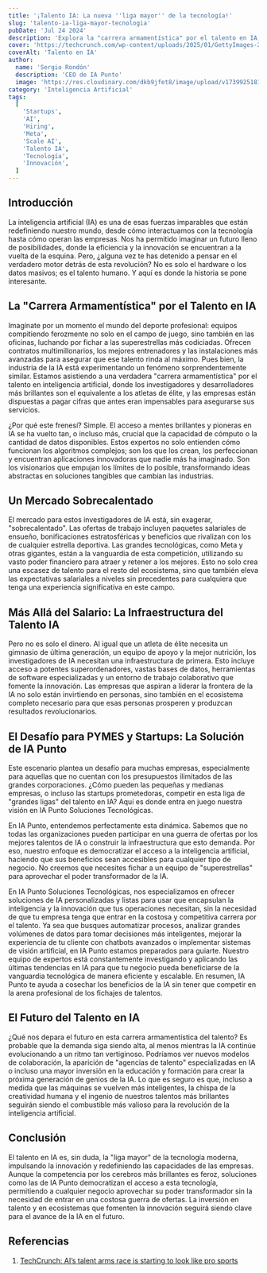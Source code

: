```yaml
---
title: '¡Talento IA: La nueva ''liga mayor'' de la tecnología!'
slug: 'talento-ia-liga-mayor-tecnologia'
pubDate: 'Jul 24 2024'
description: 'Explora la "carrera armamentística" por el talento en IA, donde investigadores y desarrolladores son las "superestrellas" más buscadas. Descubre por qué las empresas invierten millones y cómo IA Punto democratiza el acceso a la IA sin la necesidad de competir por talentos de élite.'
cover: 'https://techcrunch.com/wp-content/uploads/2025/01/GettyImages-2173579488.jpg'
coverAlt: 'Talento en IA'
author:
  name: 'Sergio Rondón'
  description: 'CEO de IA Punto'
  image: 'https://res.cloudinary.com/dkb9jfet8/image/upload/v1739925181/sergio_gdcaeh.png'
category: 'Inteligencia Artificial'
tags:
  [
    'Startups',
    'AI',
    'Hiring',
    'Meta',
    'Scale AI',
    'Talento IA',
    'Tecnología',
    'Innovación',
  ]
---
```


<h2 id="introduccion">Introducción</h2>

La inteligencia artificial (IA) es una de esas fuerzas imparables que están redefiniendo nuestro mundo, desde cómo interactuamos con la tecnología hasta cómo operan las empresas. Nos ha permitido imaginar un futuro lleno de posibilidades, donde la eficiencia y la innovación se encuentran a la vuelta de la esquina. Pero, ¿alguna vez te has detenido a pensar en el verdadero motor detrás de esta revolución? No es solo el hardware o los datos masivos; es el talento humano. Y aquí es donde la historia se pone interesante.

<h2 id="la-carrera-armamentistica-por-el-talento-en-ia">La "Carrera Armamentística" por el Talento en IA</h2>

Imagínate por un momento el mundo del deporte profesional: equipos compitiendo ferozmente no solo en el campo de juego, sino también en las oficinas, luchando por fichar a las superestrellas más codiciadas. Ofrecen contratos multimillonarios, los mejores entrenadores y las instalaciones más avanzadas para asegurar que ese talento rinda al máximo. Pues bien, la industria de la IA está experimentando un fenómeno sorprendentemente similar. Estamos asistiendo a una verdadera "carrera armamentística" por el talento en inteligencia artificial, donde los investigadores y desarrolladores más brillantes son el equivalente a los atletas de élite, y las empresas están dispuestas a pagar cifras que antes eran impensables para asegurarse sus servicios.

¿Por qué este frenesí? Simple. El acceso a mentes brillantes y pioneras en IA se ha vuelto tan, o incluso más, crucial que la capacidad de cómputo o la cantidad de datos disponibles. Estos expertos no solo entienden cómo funcionan los algoritmos complejos; son los que los crean, los perfeccionan y encuentran aplicaciones innovadoras que nadie más ha imaginado. Son los visionarios que empujan los límites de lo posible, transformando ideas abstractas en soluciones tangibles que cambian las industrias.

<h2 id="un-mercado-sobrecalentado">Un Mercado Sobrecalentado</h2>

El mercado para estos investigadores de IA está, sin exagerar, "sobrecalentado". Las ofertas de trabajo incluyen paquetes salariales de ensueño, bonificaciones estratosféricas y beneficios que rivalizan con los de cualquier estrella deportiva. Las grandes tecnológicas, como Meta y otras gigantes, están a la vanguardia de esta competición, utilizando su vasto poder financiero para atraer y retener a los mejores. Esto no solo crea una escasez de talento para el resto del ecosistema, sino que también eleva las expectativas salariales a niveles sin precedentes para cualquiera que tenga una experiencia significativa en este campo.

<h2 id="mas-alla-del-salario-la-infraestructura-del-talento-ia">Más Allá del Salario: La Infraestructura del Talento IA</h2>

Pero no es solo el dinero. Al igual que un atleta de élite necesita un gimnasio de última generación, un equipo de apoyo y la mejor nutrición, los investigadores de IA necesitan una infraestructura de primera. Esto incluye acceso a potentes superordenadores, vastas bases de datos, herramientas de software especializadas y un entorno de trabajo colaborativo que fomente la innovación. Las empresas que aspiran a liderar la frontera de la IA no solo están invirtiendo en personas, sino también en el ecosistema completo necesario para que esas personas prosperen y produzcan resultados revolucionarios.

<h2 id="el-desafio-para-pymes-y-startups-la-solucion-de-ia-punto">El Desafío para PYMES y Startups: La Solución de IA Punto</h2>

Este escenario plantea un desafío para muchas empresas, especialmente para aquellas que no cuentan con los presupuestos ilimitados de las grandes corporaciones. ¿Cómo pueden las pequeñas y medianas empresas, o incluso las startups prometedoras, competir en esta liga de "grandes ligas" del talento en IA? Aquí es donde entra en juego nuestra visión en IA Punto Soluciones Tecnológicas.

En IA Punto, entendemos perfectamente esta dinámica. Sabemos que no todas las organizaciones pueden participar en una guerra de ofertas por los mejores talentos de IA o construir la infraestructura que esto demanda. Por eso, nuestro enfoque es democratizar el acceso a la inteligencia artificial, haciendo que sus beneficios sean accesibles para cualquier tipo de negocio. No creemos que necesites fichar a un equipo de "superestrellas" para aprovechar el poder transformador de la IA.

En IA Punto Soluciones Tecnológicas, nos especializamos en ofrecer soluciones de IA personalizadas y listas para usar que encapsulan la inteligencia y la innovación que tus operaciones necesitan, sin la necesidad de que tu empresa tenga que entrar en la costosa y competitiva carrera por el talento. Ya sea que busques automatizar procesos, analizar grandes volúmenes de datos para tomar decisiones más inteligentes, mejorar la experiencia de tu cliente con chatbots avanzados o implementar sistemas de visión artificial, en IA Punto estamos preparados para guiarte. Nuestro equipo de expertos está constantemente investigando y aplicando las últimas tendencias en IA para que tu negocio pueda beneficiarse de la vanguardia tecnológica de manera eficiente y escalable. En resumen, IA Punto te ayuda a cosechar los beneficios de la IA sin tener que competir en la arena profesional de los fichajes de talentos.

<h2 id="el-futuro-del-talento-en-ia">El Futuro del Talento en IA</h2>

¿Qué nos depara el futuro en esta carrera armamentística del talento? Es probable que la demanda siga siendo alta, al menos mientras la IA continúe evolucionando a un ritmo tan vertiginoso. Podríamos ver nuevos modelos de colaboración, la aparición de "agencias de talento" especializadas en IA o incluso una mayor inversión en la educación y formación para crear la próxima generación de genios de la IA. Lo que es seguro es que, incluso a medida que las máquinas se vuelven más inteligentes, la chispa de la creatividad humana y el ingenio de nuestros talentos más brillantes seguirán siendo el combustible más valioso para la revolución de la inteligencia artificial.

<h2 id="conclusion">Conclusión</h2>

El talento en IA es, sin duda, la "liga mayor" de la tecnología moderna, impulsando la innovación y redefiniendo las capacidades de las empresas. Aunque la competencia por los cerebros más brillantes es feroz, soluciones como las de IA Punto democratizan el acceso a esta tecnología, permitiendo a cualquier negocio aprovechar su poder transformador sin la necesidad de entrar en una costosa guerra de ofertas. La inversión en talento y en ecosistemas que fomenten la innovación seguirá siendo clave para el avance de la IA en el futuro.

<h2 id="referencias">Referencias</h2>

1.  <a href="https://techcrunch.com/podcast/ais-talent-arms-race-is-starting-to-look-like-pro-sports/" target="_blank" rel="noopener noreferrer">TechCrunch: AI’s talent arms race is starting to look like pro sports</a>

